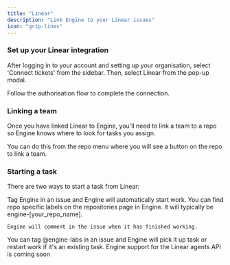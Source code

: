 ```yaml
---
title: "Linear"
description: "Link Engine to your Linear issues"
icon: "grip-lines"
---
```


### **Set up your Linear integration**

After logging in to your account and setting up your organisation, select 'Connect tickets' from the sidebar. Then, select Linear from the pop-up modal.

Follow the authorisation flow to complete the connection.

### **Linking a team**

Once you have linked Linear to Engine, you'll need to link a team to a repo so Engine knows where to look for tasks you assign.

You can do this from the repo menu where you will see a button on the repo to link a team.

### **Starting a task**

There are two ways to start a task from Linear:

<AccordionGroup>
  <Accordion title="Tag Engine" icon="tag">
    Tag Engine in an issue and Engine will automatically start work. You can find repo specific labels on the repositories page in Engine. It will typically be engine-[your_repo_name].

    Engine will comment in the issue when it has finished working.
  </Accordion>
  <Accordion title="@engine-labs" icon="at">
    You can tag @engine-labs in an issue and Engine will pick it up task or restart work if it's an existing task.
  </Accordion>
</AccordionGroup>

<Info>
  Engine support for the Linear agents API is coming soon
</Info>